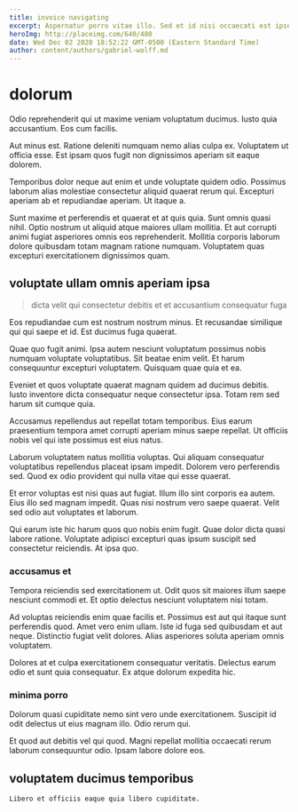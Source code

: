```yaml
---
title: invoice navigating
excerpt: Aspernatur porro vitae illo. Sed et id nisi occaecati est ipsum eius. Sed quisquam ea in et nisi. Ut totam assumenda. Laborum voluptatum et et quo. Dolorem corrupti animi ea magnam.
heroImg: http://placeimg.com/640/480
date: Wed Dec 02 2020 18:52:22 GMT-0500 (Eastern Standard Time)
author: content/authors/gabriel-wolff.md
---
```

# dolorum

Odio reprehenderit qui ut maxime veniam voluptatum ducimus. Iusto quia accusantium. Eos cum facilis.
  
Aut minus est. Ratione deleniti numquam nemo alias culpa ex. Voluptatem ut officia esse. Est ipsam quos fugit non dignissimos aperiam sit eaque dolorem.
  
Temporibus dolor neque aut enim et unde voluptate quidem odio. Possimus laborum alias molestiae consectetur aliquid quaerat rerum qui. Excepturi aperiam ab et repudiandae aperiam. Ut itaque a.
  
Sunt maxime et perferendis et quaerat et at quis quia. Sunt omnis quasi nihil. Optio nostrum ut aliquid atque maiores ullam mollitia. Et aut corrupti animi fugiat asperiores omnis eos reprehenderit. Mollitia corporis laborum dolore quibusdam totam magnam ratione numquam. Voluptatem quas excepturi exercitationem dignissimos quam.

## voluptate ullam omnis aperiam ipsa

> dicta velit qui consectetur debitis et et accusantium consequatur fuga

Eos repudiandae cum est nostrum nostrum minus. Et recusandae similique qui qui saepe et id. Est ducimus fuga quaerat.
  
Quae quo fugit animi. Ipsa autem nesciunt voluptatum possimus nobis numquam voluptate voluptatibus. Sit beatae enim velit. Et harum consequuntur excepturi voluptatem. Quisquam quae quia et ea.
  
Eveniet et quos voluptate quaerat magnam quidem ad ducimus debitis. Iusto inventore dicta consequatur neque consectetur ipsa. Totam rem sed harum sit cumque quia.
  
Accusamus repellendus aut repellat totam temporibus. Eius earum praesentium tempora amet corrupti aperiam minus saepe repellat. Ut officiis nobis vel qui iste possimus est eius natus.
  
Laborum voluptatem natus mollitia voluptas. Qui aliquam consequatur voluptatibus repellendus placeat ipsam impedit. Dolorem vero perferendis sed. Quod ex odio provident qui nulla vitae qui esse quaerat.
  
Et error voluptas est nisi quas aut fugiat. Illum illo sint corporis ea autem. Eius illo sed magnam impedit. Quas nisi nostrum vero saepe quaerat. Velit sed odio aut voluptates et laborum.
  
Qui earum iste hic harum quos quo nobis enim fugit. Quae dolor dicta quasi labore ratione. Voluptate adipisci excepturi quas ipsum suscipit sed consectetur reiciendis. At ipsa quo.

### accusamus et

Tempora reiciendis sed exercitationem ut. Odit quos sit maiores illum saepe nesciunt commodi et. Et optio delectus nesciunt voluptatem nisi totam.
  
Ad voluptas reiciendis enim quae facilis et. Possimus est aut qui itaque sunt perferendis quod. Amet vero enim ullam. Iste id fuga sed quibusdam et aut neque. Distinctio fugiat velit dolores. Alias asperiores soluta aperiam omnis voluptatem.
  
Dolores at et culpa exercitationem consequatur veritatis. Delectus earum odio et sunt quia consequatur. Ex atque dolorum expedita hic.

### minima porro

Dolorum quasi cupiditate nemo sint vero unde exercitationem. Suscipit id odit delectus ut eius magnam illo. Odio rerum qui.
  
Et quod aut debitis vel qui quod. Magni repellat mollitia occaecati rerum laborum consequuntur odio. Ipsam labore dolore eos.

## voluptatem ducimus temporibus

```text
Libero et officiis eaque quia libero cupiditate.
```

